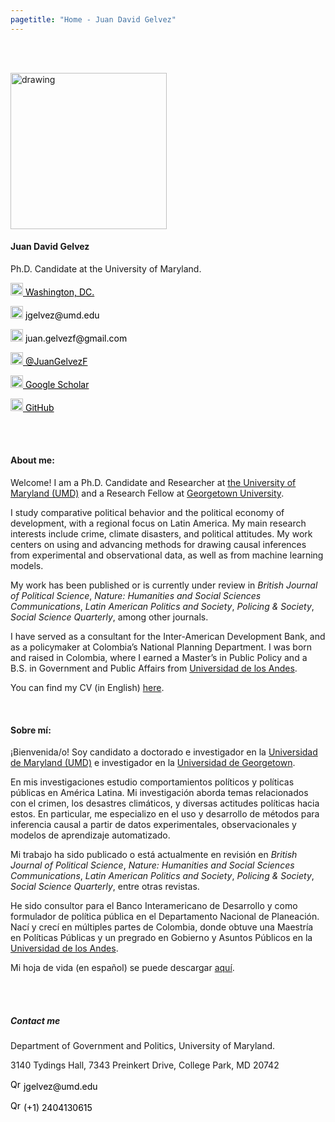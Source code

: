 ```yaml
---
pagetitle: "Home - Juan David Gelvez"
---
```


<br>  </br> <!--- Agrega lineas en blanco --->

<!------------- Panel de la izquierda ------------->
<div class="col-sm-4">

<!-- Foto completa -->
<img src="./images/profile2.png" class="center" alt="drawing" width="250" height="250"/>

#### Juan David Gelvez

<div style="text-align: left">
Ph.D. Candidate at the University of Maryland.
</div>

<!-- Location -->
<a href="https://www.google.com/maps/place/Washington+D.+C.,+Distrito+de+Columbia/@38.8938672,-77.0846157,12z/data=!3m1!4b1!4m5!3m4!1s0x89b7c6de5af6e45b:0xc2524522d4885d2a!8m2!3d38.9071923!4d-77.0368707" style="color:black;"> <img alt="Qries" src="./images/location.png" width="20" height="20">  Washington, DC.</a>

<!-- Correo -->
<p style="color:black"><img alt="Qries" src="./images/correo.png" width="20" height="20"> jgelvez@umd.edu </img></p>

<!-- Correo -->
<p style="color:black"><img alt="Qries" src="./images/correo.png" width="20" height="20"> juan.gelvezf@gmail.com </img></p>

<!-- Twitter -->
 <a href="https://twitter.com/JuanGelvezF" style="color:black;"> <img alt="Qries" src="./images/twitter.jpg" width="20" height="20">  @JuanGelvezF</a> 

<!-- Google Scholar -->
<a href="https://scholar.google.com/citations?user=U9OqP_4AAAAJ&hl=en" style="color:black;"> <img alt="Qries" src="./images/google_scholar.png" width="20" height="20">  Google Scholar </a>

<!-- GitHub -->
<a href="https://github.com/juangelvezf" style="color:black;"> <img alt="Qries" src="./images/github.png" width="20" height="20">  GitHub</a>

</div>
<!------------- Fin panel de la izquierda ------------->

<!------------- Panel de la derecha ------------->
<div class="col-sm-8">

<br>  </br> <!--- Agrega lineas en blanco --->

#### About me:

Welcome! I am a Ph.D. Candidate and Researcher at <a href="https://ilcss.umd.edu/">the University of Maryland (UMD)</a> and a Research Fellow at <a href="https://sigla.georgetown.domains/gateway/">Georgetown University</a>.

I study comparative political behavior and the political economy of development, with a regional focus on Latin America. My main research interests include crime, climate disasters, and political attitudes. My work centers on using and advancing methods for drawing causal inferences from experimental and observational data, as well as from machine learning models.

My work has been published or is currently under review in *British Journal of Political Science*, *Nature: Humanities and Social Sciences Communications*, *Latin American Politics and Society*, *Policing & Society*, *Social Science Quarterly*, among other journals.

I have served as a consultant for the Inter-American Development Bank, and as a policymaker at Colombia’s National Planning Department. I was born and raised in Colombia, where I earned a Master’s in Public Policy and a B.S. in Government and Public Affairs from <a href="https://gobierno.uniandes.edu.co/">Universidad de los Andes</a>.


You can find my CV (in English) <a href="https://juangelvezf.github.io/cv/Juan_Gelvez_cv.pdf">here</a>.



<br>

#### Sobre mí: 

¡Bienvenida/o! Soy candidato a doctorado e investigador en la <a href="https://ilcss.umd.edu/">Universidad de Maryland (UMD)</a> e investigador en la <a href="https://sigla.georgetown.domains/gateway/">Universidad de Georgetown</a>.

En mis investigaciones estudio comportamientos políticos y políticas públicas en América Latina. Mi investigación aborda temas relacionados con el crimen, los desastres climáticos, y diversas actitudes políticas hacia estos. En particular, me especializo en el uso y desarrollo de métodos para inferencia causal a partir de datos experimentales, observacionales y modelos de aprendizaje automatizado.

Mi trabajo ha sido publicado o está actualmente en revisión en *British Journal of Political Science*, *Nature: Humanities and Social Sciences Communications*, *Latin American Politics and Society*, *Policing & Society*, *Social Science Quarterly*, entre otras revistas.

He sido consultor para el Banco Interamericano de Desarrollo y como formulador de política pública en el Departamento Nacional de Planeación. Nací y crecí en múltiples partes de Colombia, donde obtuve una Maestría en Políticas Públicas y un pregrado en Gobierno y Asuntos Públicos en la <a href="https://gobierno.uniandes.edu.co/">Universidad de los Andes</a>.


Mi hoja de vida (en español) se puede descargar <a href="https://juangelvezf.github.io/cv/Juan_Gelvez_cv_esp.pdf">aquí</a>.


<br>  </br> <!--- Agrega lineas en blanco --->

##### Contact me

<p style="color:black">Department of Government and Politics, University of Maryland.

3140 Tydings Hall, 7343 Preinkert Drive, College Park, MD 20742</p>

<!-- Correo -->
<p style="color:black"><img alt="Qries" src="./images/correo.png" width="17" height="17"> jgelvez@umd.edu </img></p>

<!-- Tel -->
<p style="color:black"> <img alt="Qries" src="./images/tel.png" width="17" height="17"> (+1) 2404130615 </img></p>

</div> <!--- FIn del panel de la derecha --->

